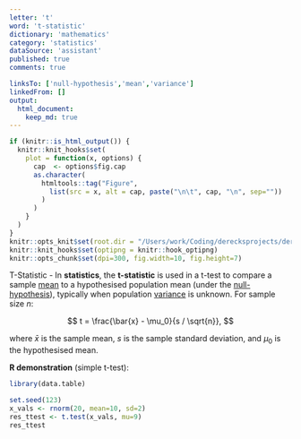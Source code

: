 ```yaml
---
letter: 't'
word: 't-statistic'
dictionary: 'mathematics'
category: 'statistics'
dataSource: 'assistant'
published: true
comments: true

linksTo: ['null-hypothesis','mean','variance']
linkedFrom: []
output:
  html_document:
    keep_md: true
---
```


```r
if (knitr::is_html_output()) {
  knitr::knit_hooks$set(
    plot = function(x, options) {
      cap  <- options$fig.cap
      as.character(
        htmltools::tag("Figure",
          list(src = x, alt = cap, paste("\n\t", cap, "\n", sep=""))
        )
      )
    }
  )
}
knitr::opts_knit$set(root.dir = "/Users/work/Coding/derecksprojects/derecksnotes.com-playground/derecksnotes.com/client/src/app/dictionaries/mathematics/definitions")
knitr::knit_hooks$set(optipng = knitr::hook_optipng)
knitr::opts_chunk$set(dpi=300, fig.width=10, fig.height=7)
```

<a id="t-statistic">T-Statistic</a> - In **statistics**, the **t-statistic** is used in a t-test to compare a sample [mean](#mean) to a hypothesised population mean (under the [null-hypothesis](#null-hypothesis)), typically when population [variance](#variance) is unknown. For sample size $n$:

$$
t = \frac{\bar{x} - \mu_0}{s / \sqrt{n}},
$$

where $\bar{x}$ is the sample mean, $s$ is the sample standard deviation, and $\mu_0$ is the hypothesised mean.

**R demonstration** (simple t-test):

```r
library(data.table)

set.seed(123)
x_vals <- rnorm(20, mean=10, sd=2)
res_ttest <- t.test(x_vals, mu=9)
res_ttest
```
